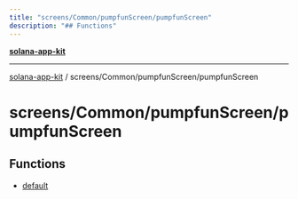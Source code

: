 ```yaml
---
title: "screens/Common/pumpfunScreen/pumpfunScreen"
description: "## Functions"
---
```


[**solana-app-kit**](../../../../README.mdx)

***

[solana-app-kit](../../../../README.mdx) / screens/Common/pumpfunScreen/pumpfunScreen

# screens/Common/pumpfunScreen/pumpfunScreen

## Functions

- [default](functions/default.mdx)

